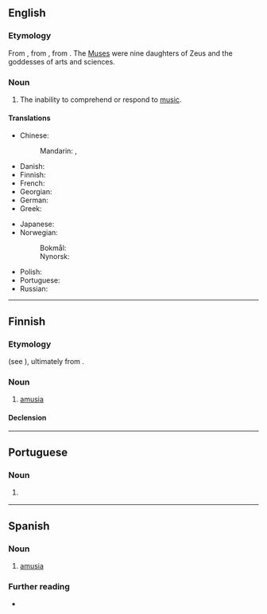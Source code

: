 ==English==

===Etymology===
From {{der|en|LL.|amusia}}, from {{der|en|grc|ἀμουσία||without harmony}}, from {{m|grc|ἄμουσος||without song}}. The [[Muse]]s were nine daughters of Zeus and the goddesses of arts and sciences.

===Noun===
{{en-noun|~}}

# The inability to comprehend or respond to [[music]].

====Translations====
{{trans-top|the inability to comprehend or respond to music}}
* Chinese:
*: Mandarin: {{t|cmn|樂盲|sc=Hani}}, {{t|cmn|乐盲|tr=lèmáng|sc=Hani}}
* Danish: {{t|da|amusi|c}}
* Finnish: {{t+|fi|amusia}}
* French: {{t+|fr|amusie|f}}
* Georgian: {{t|ka|ამუზია}}
* German: {{t|de|Amusie|f}}
* Greek: {{t+|el|αμουσία|f}}
{{trans-mid}}
* Japanese: {{t+|ja|音痴|tr=おんち, onchi|sc=Jpan}}
* Norwegian:
*: Bokmål: {{t+|nb|amusi|m}}
*: Nynorsk: {{t|nn|amusi|m}}
* Polish: {{t+|pl|amuzja|f}}
* Portuguese: {{t|pt|amusia|f}}
* Russian: {{t+|ru|амузи́я|f}}
{{trans-bottom}}

----

==Finnish==

===Etymology===
{{internationalism|fi}} (see {{cog|en|amusia}}), ultimately from {{der|fi|LL.|amusia}}.

===Noun===
{{fi-noun}}

# [[amusia#English|amusia]]

====Declension====
{{fi-decl-kulkija|amusi|a}}

----

==Portuguese==

===Noun===
{{pt-noun|f|-}}

# {{lb|pt|neurology}} {{l|en|amusia}} {{gloss|the inability to comprehend or respond to music}}

----

==Spanish==

===Noun===
{{es-noun|f|-}}

# [[#English|amusia]]

===Further reading===
* {{R:es:DRAE}}